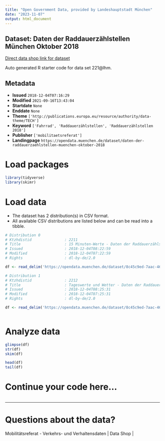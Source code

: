 ```yaml
---
title: "Open Government Data, provided by Landeshauptstadt München"
date: "2023-11-07"
output: html_document
---
```


## Dataset: Daten der Raddauerzählstellen München Oktober 2018

[Direct data shop link for dataset](https://opendata.muenchen.de/dataset/daten-der-raddauerzaehlstellen-muenchen-oktober-2018)

Auto generated R starter code for data set 221@lhm.

## Metadata

- **Issued** `2018-12-04T07:16:29`
- **Modified** `2021-09-16T13:43:04`
- **Startdate** `None`
- **Enddate** `None`
- **Theme** `['http://publications.europa.eu/resource/authority/data-theme/TECH']`
- **Keyword** `['Fahrrad', 'Raddauerzählstellen', 'Raddauerzählstellen 2018']`
- **Publisher** `['mobilitaetsreferat']`
- **Landingpage** `https://opendata.muenchen.de/dataset/daten-der-raddauerzaehlstellen-muenchen-oktober-2018`


# Load packages

```r

library(tidyverse)
library(skimr)

```

# Load data

-   The dataset has 2 distribution(s) in CSV format.
-   All available CSV distributions are listed below and can be read into a tibble.

```r

# Distribution 0
# Ktzhdistid               : 2211
# Title                    : 15 Minuten-Werte - Daten der Raddauerzählstellen München Oktober 2018
# Issued                   : 2018-12-04T08:22:59
# Modified                 : 2018-12-04T07:22:59
# Rights                   : dl-by-de/2.0

df <- read_delim('https://opendata.muenchen.de/dataset/8c45c9ed-7aac-46d6-99a8-a281cc9f90b3/resource/4feae414-7d7e-43b6-8aba-dd1774e73655/download/rad20181015min.csv')

# Distribution 1
# Ktzhdistid               : 2212
# Title                    : Tageswerte und Wetter - Daten der Raddauerzählstellen München Oktober 2018
# Issued                   : 2018-12-04T08:25:31
# Modified                 : 2018-12-04T07:25:31
# Rights                   : dl-by-de/2.0

df <- read_delim('https://opendata.muenchen.de/dataset/8c45c9ed-7aac-46d6-99a8-a281cc9f90b3/resource/f6104439-4f59-4c8d-896f-2b343f49c6af/download/rad201810tage.csv')



```

# Analyze data

```r

glimpse(df)
str(df)
skim(df)

head(df)
tail(df)

```

# Continue your code here...

```r

```

------------------------------------------------------------------------

# Questions about the data?

Mobilitätsreferat - Verkehrs- und Verhaltensdaten | Data Shop | 
